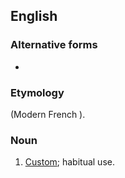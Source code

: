 ==English==

===Alternative forms===
* {{l|en|accustomaunce}} {{qualifier|obsolete|rare}}

===Etymology===
{{der|en|fro|accoustumance}} (Modern French {{m|fr|accoutumance}}).

===Noun===
{{en-noun}}

# {{lb|en|obsolete}} [[custom|Custom]]; habitual use.